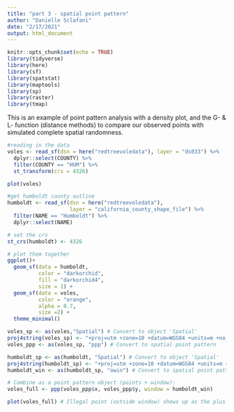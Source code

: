 ```yaml
---
title: "part 3 - spatial point pattern"
author: "Danielle Sclafani"
date: "2/17/2021"
output: html_document
---
```


```r
knitr::opts_chunk$set(echo = TRUE)
library(tidyverse)
library(here)
library(sf)
library(spatstat)
library(maptools) 
library(sp)
library(raster)
library(tmap)
```

This is an example of point pattern analysis with a density plot, and the G- & L- function (distance methods) to compare our observed points with simulated complete spatial randomness.

```r
#reading in the data
voles <- read_sf(dsn = here("redtreevoledata"), layer = "ds033") %>% 
  dplyr::select(COUNTY) %>% 
  filter(COUNTY == "HUM") %>% 
  st_transform(crs = 4326)

plot(voles)
```


```r
#get humboldt county outline
humboldt <- read_sf(dsn = here("redtreevoledata"),
                    layer = "california_county_shape_file") %>% 
  filter(NAME == "Humboldt") %>% 
  dplyr::select(NAME)

# set the crs
st_crs(humboldt) <- 4326

# plot them together
ggplot()+
  geom_sf(data = humboldt,
          color = "darkorchid",
          fill = "darkorchid4",
          size = 1) +
  geom_sf(data = voles,
          color = "orange",
          alpha = 0.7,
          size =2) +
  theme_minimal()
```


```r
voles_sp <- as(voles,"Spatial") # Convert to object 'Spatial'
proj4string(voles_sp) <- "+proj=utm +zone=10 +datum=WGS84 +units=m +no_defs +ellps=WGS84 +towgs84=0,0,0" # Add UTM projection so that it's 2D (otherwise point pattern analysis invalid)
voles_ppp <- as(voles_sp, "ppp") # Convert to spatial point pattern

humboldt_sp <- as(humboldt, "Spatial") # Convert to object 'Spatial'
proj4string(humboldt_sp) <- "+proj=utm +zone=10 +datum=WGS84 +units=m +no_defs +ellps=WGS84 +towgs84=0,0,0" # Add UTM projection
humboldt_win <- as(humboldt_sp, "owin") # Convert to spatial point pattern

# Combine as a point pattern object (points + window):
voles_full <- ppp(voles_ppp$x, voles_ppp$y, window = humboldt_win)

plot(voles_full) # Illegal point (outside window) shows up as the plus sign
```




